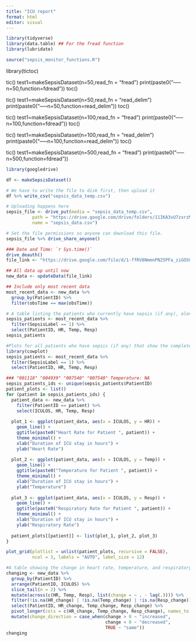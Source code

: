 ```yaml
---
title: "ICU report"
format: html
editor: visual
---
```


```r
library(tidyverse)
library(data.table) ## For the fread function
library(lubridate)

source("sepsis_monitor_functions.R")
```


library(tictoc)

tic()
test1=makeSepsisDataset(n=50,read_fn = "fread")
print(paste0("-----n=50,function=fdread"))
toc()

tic()
test1=makeSepsisDataset(n=50,read_fn = "read_delim")
print(paste0("-----n=50,function=read_delim"))
toc()

tic()
test1=makeSepsisDataset(n=100,read_fn = "fread")
print(paste0("-----n=100,function=fdread"))
toc()

tic()
test1=makeSepsisDataset(n=100,read_fn = "read_delim")
print(paste0("-----n=100,function=read_delim"))
toc()

tic()
test1=makeSepsisDataset(n=500,read_fn = "fread")
print(paste0("-----n=500,function=fdread"))


```r
library(googledrive)

df <- makeSepsisDataset()

# We have to write the file to disk first, then upload it
df %>% write_csv("sepsis_data_temp.csv")

# Uploading happens here
sepsis_file <- drive_put(media = "sepsis_data_temp.csv", 
          path = "https://drive.google.com/drive/folders/11IKA3vU7zxrzMB8ftvh5OZ7-x93-R-gi",
          name = "sepsis_data.csv")

# Set the file permissions so anyone can download this file.
sepsis_file %>% drive_share_anyone()

```

```r
### Date and Time: `r Sys.time()`
drive_deauth()
file_link <- "https://drive.google.com/file/d/1-ffRV8NmmnPN25PFa_ziGOSG9khU-Svc/view?usp=sharing"

## All data up until now
new_data <- updateData(file_link)

## Include only most recent data
most_recent_data <- new_data %>%
  group_by(PatientID) %>%
  filter(obsTime == max(obsTime))

# A table listing the patients who currently have sepsis (if any), along with their most recent heart rate, temperature, and respiratory rate
sepsis_patients <- most_recent_data %>%
  filter(SepsisLabel == 1) %>%
  select(PatientID, HR, Temp, Resp)
sepsis_patients


```

```r
#Plots for all patients who have sepsis (if any) that show the complete history of their heart rate, temperature, and respiratory rate during their time in the ICU.
library(cowplot)
sepsis_patients <- most_recent_data %>%
  filter(SepsisLabel == 1) %>%
  select(PatientID, HR, Temp, Resp)

### "001118" "004939" "007540" "007540" Temperature: NA
sepsis_patients_ids <- unique(sepsis_patients$PatientID)
patient_plots <- list()
for (patient in sepsis_patients_ids) { 
  patient_data <- new_data %>%
    filter(PatientID == patient) %>%
    select(ICULOS, HR, Temp, Resp)
  
  plot_1 <- ggplot(patient_data, aes(x = ICULOS, y = HR)) +
    geom_line() +
    ggtitle(paste0("Heart Rate for Patient ", patient)) +
    theme_minimal() +
    xlab("Duration of ICU stay in hours") +
    ylab("Heart Rate")
  
  plot_2 <- ggplot(patient_data, aes(x = ICULOS, y = Temp)) +
    geom_line() +
    ggtitle(paste0("Temperature for Patient ", patient)) +
    theme_minimal() +
    xlab("Duration of ICU stay in hours") +
    ylab("Temperature")
  
  plot_3 <- ggplot(patient_data, aes(x = ICULOS, y = Resp)) +
    geom_line() +
    ggtitle(paste0("Respiratory Rate for Patient ", patient)) +
    theme_minimal() +
    xlab("Duration of ICU stay in hours") +
    ylab("Respiratory Rate")
  
  patient_plots[[patient]] <- list(plot_1, plot_2, plot_3)
}

plot_grid(plotlist = unlist(patient_plots, recursive = FALSE),
          ncol = 3, labels = "AUTO", label_size = 12)
```

```r
#A table showing the change in heart rate, temperature, and respiratory rate between the last two measurements for all patients
changing <- new_data %>%
  group_by(PatientID) %>%
  arrange(PatientID, ICULOS) %>%
  slice_tail(n = 2) %>%
  mutate(across(c(HR, Temp, Resp), list(change = ~ . - lag(.)))) %>%
  filter(!is.na(HR_change) | !is.na(Temp_change) | !is.na(Resp_change)) %>%
  select(PatientID, HR_change, Temp_change, Resp_change) %>%
  pivot_longer(cols = c(HR_change, Temp_change, Resp_change), names_to = "variable", values_to = "change") %>%
  mutate(change_direction = case_when(change > 0 ~ "increased",
                                      change < 0 ~ "decreased",
                                      TRUE ~ "same"))
changing
```




